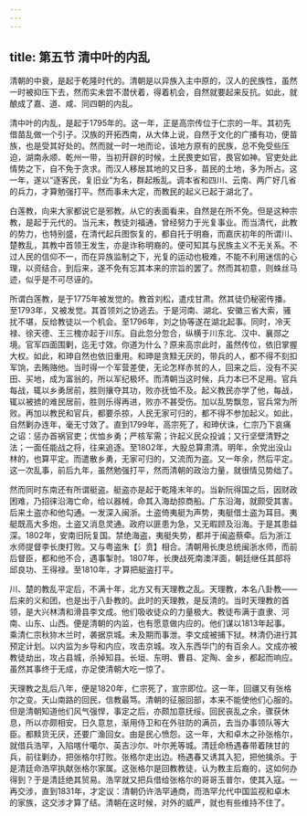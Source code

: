 ```yaml
---
---
---
```

title: 第五节 清中叶的内乱
---




清朝的中衰，是起于乾隆时代的。清朝是以异族入主中原的，汉人的民族性，虽然一时被抑压下去，然而实未尝不潜伏着，得着机会，自然就要起来反抗。如此，就酿成了嘉、道、咸、同四朝的内乱。

清中叶的内乱，是起于1795年的。这一年，正是高宗传位于仁宗的一年。其初先借苗乱做一个引子。汉族的开拓西南，从大体上说，自然于文化的广播有功，便苗族，也是受其好处的。然而就一时一地而论，该地方原有的民族，总不免受些压迫，湖南永顺、乾州一带，当初开辟的时候，土民畏吏如官，畏官如神。官吏处此情势之下，自不免于贪求。而汉人移居其地的又日多，苗民的土地，多为所占。这一年，遂以“逐客民，复旧业”为名，群起叛乱。调本省和四川、云南、两广好几省的兵力，才算勉强打平。然而事未大定，而教民的起义已起于湖北了。

白莲教，向来大家都说它是邪教。从它的表面看来，自然是在所不免。但是这种宗教，是起于元代的。当元末，教徒刘福通，曾经努力于光复事业。而当清代，此教的势力，也特别盛，在清代起兵图恢复的，都自托于明裔，而嘉庆初年的所谓川、楚教乱，其教中首领王发生，亦是诈称明裔的。便可知其与民族主义不无关系。不过人民的信仰不一，而在异族监制之下，光复的运动也极难，不能不利用迷信的心理，以资结合，到后来，遂不免有忘其本来的宗旨的罢了。然而其初意，则蛛丝马迹，似乎是不可尽诬的。

所谓白莲教，是于1775年被发觉的。教首刘松，遣戍甘肃。然其徒仍秘密传播。至1793年，又被发觉。其首领刘之协逃去。于是河南、湖北、安徽三省大索，骚扰不堪，反给教徒以一个机会。至1796年，刘之协等遂在湖北起事。同时，冷天禄、徐天德、王三槐亦起于川东。自此忽分忽合，纵横于川东北、汉中、襄郧之境。官军四面围剿，迄无寸效。你道为什么？原来高宗此时，虽然传位，依旧掌握大权。如此，和珅自然也依旧重用。和珅是贪黩无厌的，带兵的人，都不得不刻扣军饷，去贿赂他。当时得一个军营差使，无论怎样赤贫的人，回来之后，没有不买田、买地，成为富翁的，所以军纪极坏。而清朝当这时候，兵力本已不足用。官兵每战，辄以乡勇居前，胜则攘夺其功，败亦抚恤不及。起义教民亦学了他，每战，辄以被掳的难民居前，胜则乐得再进，败亦不甚受伤。加以乱势飘忽，官兵常为所败。再加以教民和官兵，都要杀掠，人民无家可归的，都不得不参加起义。如此，自然剿办连年，毫无寸效了。直到1799年，高宗死了，和珅伏诛，仁宗乃下哀痛之诏：惩办首祸官吏；优恤乡勇；严核军需；许起义民众投诚；又行坚壁清野之法；一面任能战之将，往来追逐。至1802年，大股总算肃清。明年，余党出没山林的，也算平定。而遣散乡勇，无家可归的，又流而为盗。又一年余，然后平定。这一次乱事，前后九年，虽然勉强打平，然而清朝的政治力量，就很情见势绌了。

然而同时东南还有所谓艇盗。艇盗亦是起于乾隆末年的。当新阮得国之后，因财政困难，乃招徕沿海亡命，给以器械，命其入海劫掠商船。广东沿海，就颇受其害。后来土盗亦和他勾通。一发深入闽浙。土盗倚夷艇为声势，夷艇借土盗为耳目。夷艇既高大多炮，土盗又消息灵通。政府以匪患为急，又无暇顾及沿海。于是其患益深。1802年，安南旧阮复国。禁绝海盗，夷艇失势，都并于闽盗蔡牵。后为浙江水师提督李长庚打败。又与粤盗朱【氵贲】相合。清朝用长庚总统闽浙水师，而前后督臣，都和他不合，遇事掣肘。1807年，长庚战死南澳洋面，朝廷继任其部将邱良功、王得禄。至1810年，才算把艇盗打平。

川、楚的教乱平定后，不满十年，北方又有天理教之乱。天理教，本名八卦教——后来的义和团，也是出于八卦教的。此时的天理教，是反清的。当时天理教的首领，是大兴林清和滑县李文成。他们吸收徒众的力量极大。教徒布满于直隶、河南、山东、山西。便是清朝的内监，也有愿意做内应的。他们谋以1813年起事。乘清仁宗秋狝木兰时，袭据京城。未及期而事泄。李文成被捕下狱。林清仍进行其预定计划。以内监为乡导和内应，攻击京城。攻入东西华门的有百余人。文成亦被教徒劫出，攻占县城，杀掉知县。长垣、东明、曹县、定陶、金乡，都起而响应。虽然其事终于无成，亦足使清朝大吃一惊了。

天理教之乱后八年，便是1820年，仁宗死了，宣宗即位。这一年，回疆又有张格尔之变。天山南路的回民，信教最笃。清朝的征服回部，本来不能使他们心服的。但是清朝知道他们风气强悍，事定之后，亦颇加意抚绥。回民丧乱之余，骤获休息，所以亦颇相安。日久意怠，渐用侍卫和在外驻防的满员，去当办事领队等大臣。都黩货无厌，还要广渔回女。由是民心愤怨。这一年，大和卓木之孙张格尔，就借兵浩罕，入陷喀什噶尔、英吉沙尔、叶尔羌等城。清廷命杨遇春带着陕甘的兵，前往剿办，把张格尔打败。张格尔走出边。杨遇春又诱其入犯，把他擒杀。于是清廷命浩罕执献张格尔家属。这张格尔是回教教徒，认为教主后裔的，这如何办得到？于是清廷绝其贸易。浩罕就又把兵借给张格尔的哥哥玉普尔，使其入寇。一再交涉，直到1831年，才定议：清朝仍许浩罕通商，而浩罕允代中国监视和卓木的家族，这交涉才算了结。清朝在这时候，对外的威严，就也有些维持不住了。